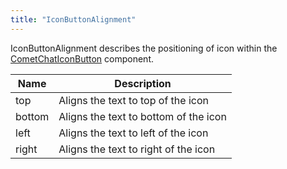```yaml
---
title: "IconButtonAlignment"
---
```


IconButtonAlignment describes the positioning of icon within the [CometChatIconButton](/web-elements/icon-button) component.

| Name   | Description                           |
| ------ | ------------------------------------- |
| top    | Aligns the text to top of the icon    |
| bottom | Aligns the text to bottom of the icon |
| left   | Aligns the text to left of the icon   |
| right  | Aligns the text to right of the icon  |
